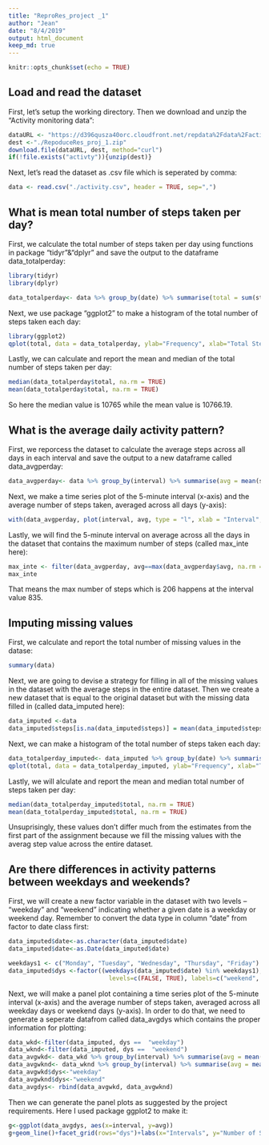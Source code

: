 ---
title: "ReproRes_project _1"
author: "Jean"
date: "8/4/2019"
output: html_document
keep_md: true
---

```{r setup, include=FALSE}
knitr::opts_chunk$set(echo = TRUE)
```

## Load and read the dataset

First, let's setup the working directory. Then we download and unzip the "Activity monitoring data":

```{r, echo=TRUE}
dataURL <- "https://d396qusza40orc.cloudfront.net/repdata%2Fdata%2Factivity.zip"
dest <-"./RepoduceRes_proj_1.zip"
download.file(dataURL, dest, method="curl")
if(!file.exists("activty")){unzip(dest)}
```

Next, let's read the dataset as .csv file which is seperated by comma:
```{r, echo=TRUE}
data <- read.csv("./activity.csv", header = TRUE, sep=",")
```

## What is mean total number of steps taken per day?

First, we calculate the total number of steps taken per day using functions in package "tidyr"&"dplyr" and save the output to the dataframe data_totalperday:

```{r, echo=TRUE}
library(tidyr)
library(dplyr)

data_totalperday<- data %>% group_by(date) %>% summarise(total = sum(steps))
```

Next, we use package "ggplot2" to make a histogram of the total number of steps taken each day:

```{r figure 1, echo=TRUE}
library(ggplot2)
qplot(total, data = data_totalperday, ylab="Frequency", xlab="Total Steps per Day")
```

Lastly, we can calculate and report the mean and median of the total number of steps taken per day:

```{r, echo=TRUE}
median(data_totalperday$total, na.rm = TRUE)
mean(data_totalperday$total, na.rm = TRUE)
```

So here the median value is 10765 while the mean value is 10766.19.

## What is the average daily activity pattern?

First, we reporcess the dataset to calculate the average steps across all days in each interval and save the output to a new dataframe called data_avgperday:

```{r, echo=TRUE}
data_avgperday<- data %>% group_by(interval) %>% summarise(avg = mean(steps, na.rm = TRUE))
```

Next, we make a time series plot  of the 5-minute interval (x-axis) and the average number of steps taken, averaged across all days (y-axis):

```{r figure 2, echo=TRUE}
with(data_avgperday, plot(interval, avg, type = "l", xlab = "Interval", ylab = "Average Steps across Days"))
```

Lastly, we will find the 5-minute interval on average across all the days in the dataset that contains the maximum number of steps (called max_inte here):

```{r, echo=TRUE}
max_inte <- filter(data_avgperday, avg==max(data_avgperday$avg, na.rm = TRUE))
max_inte
```

That means the max number of steps which is 206 happens at the interval value 835.

## Imputing missing values

First, we calculate and report the total number of missing values in the datase:

```{r, echo=TRUE}
summary(data)
```

Next, we are going to devise a strategy for filling in all of the missing values in the dataset with the average steps in the entire dataset. Then we create a new dataset that is equal to the original dataset but with the missing data filled in (called data_imputed here):

```{r, echo=TRUE}
data_imputed <-data
data_imputed$steps[is.na(data_imputed$steps)] = mean(data_imputed$steps, na.rm = TRUE)
```

Next, we can make a histogram of the total number of steps taken each day:

```{r figure 3, echo=TRUE}
data_totalperday_imputed<- data_imputed %>% group_by(date) %>% summarise(total = sum(steps))
qplot(total, data = data_totalperday_imputed, ylab="Frequency", xlab="Total Steps per Day")
```

Lastly, we will alculate and report the mean and median total number of steps taken per day:

```{r, echo=TRUE}
median(data_totalperday_imputed$total, na.rm = TRUE)
mean(data_totalperday_imputed$total, na.rm = TRUE)
```

Unsuprisingly, these values don't differ much from the estimates from the first part of the assignment because we fill the missing values with the averag step value across the entire dataset.

## Are there differences in activity patterns between weekdays and weekends?

First, we will create a new factor variable in the dataset with two levels – “weekday” and “weekend” indicating whether a given date is a weekday or weekend day. Remember to convert the data type in column "date" from factor to date class first:

```{r, echo=TRUE}
data_imputed$date<-as.character(data_imputed$date)
data_imputed$date<-as.Date(data_imputed$date)

weekdays1 <- c("Monday", "Tuesday", "Wednesday", "Thursday", "Friday")
data_imputed$dys <-factor((weekdays(data_imputed$date) %in% weekdays1), 
                            levels=c(FALSE, TRUE), labels=c("weekend", "weekday"))
```

Next, we will make a panel plot containing a time series plot of the 5-minute interval (x-axis) and the average number of steps taken, averaged across all weekday days or weekend days (y-axis). In order to do that, we need to generate a seperate datafrom called data_avgdys which contains the proper information for plotting:

```{r, echo=TRUE}
data_wkd<-filter(data_imputed, dys ==  "weekday")
data_wknd<-filter(data_imputed, dys ==  "weekend")
data_avgwkd<- data_wkd %>% group_by(interval) %>% summarise(avg = mean(steps, na.rm = TRUE))
data_avgwknd<- data_wknd %>% group_by(interval) %>% summarise(avg = mean(steps, na.rm = TRUE))
data_avgwkd$dys<-"weekday"
data_avgwknd$dys<-"weekend"
data_avgdys<- rbind(data_avgwkd, data_avgwknd)

```

Then we can generate the panel plots as suggested by the project requirements. Here I used package ggplot2 to make it: 

```{r figure 4, echo=TRUE}
g<-ggplot(data_avgdys, aes(x=interval, y=avg))
g+geom_line()+facet_grid(rows="dys")+labs(x="Intervals", y="Number of Steps")
```

